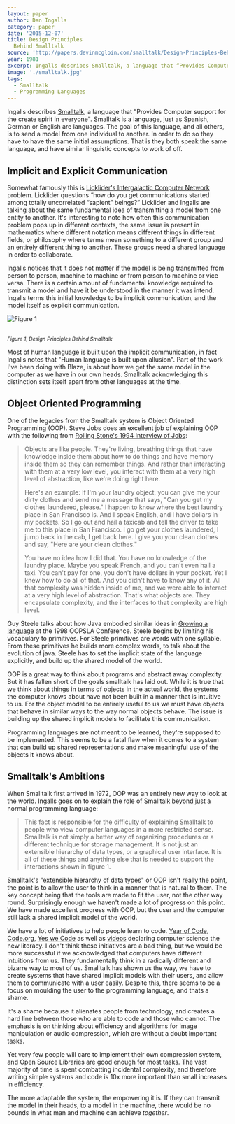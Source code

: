 ```yaml
---
layout: paper
author: Dan Ingalls
category: paper
date: '2015-12-07'
title: Design Principles
  Behind Smalltalk
source: 'http://papers.devinmcgloin.com/smalltalk/Design-Principles-Behind-Smalltalk.pdf'
year: 1981
excerpt: Ingalls describes Smalltalk, a language that “Provides Computer support for the create spirit in everyone”. I love how the paper starts off with the describing the purpose of a language as communicating models between the user to the compuer, the goal is to develop an expressive yet simple language that that empowers its users. Ingalls goes over 17 principles that all languges ought to follow.
image: './smalltalk.jpg'
tags:
  - Smalltalk
  - Programming Languages
---
```


Ingalls describes [Smalltalk][2], a language that "Provides Computer support for
the create spirit in everyone". Smalltalk is a language, just as Spanish, German
or English are languages. The goal of this language, and all others, is to send
a model from one individual to another. In order to do so they have to have the
same initial assumptions. That is they both speak the same language, and have
similar linguistic concepts to work of off.

## Implicit and Explicit Communication

Somewhat famously this is [Licklider's Intergalactic Computer Network][3]
problem. Licklider questions “how do you get communications started among
totally uncorrelated “sapient” beings?” Licklider and Ingalls are talking about
the same fundamental idea of transmitting a model from one entity to another.
It's interesting to note how often this communication problem pops up in
different contexts, the same issue is present in mathematics where different
notation means different things in different fields, or philosophy where terms
mean something to a different group and an entirely different thing to another.
These groups need a shared language in order to collaborate.

Ingalls notices that it does not matter if the model is being transmitted from
person to person, machine to machine or from person to machine or vice versa.
There is a certain amount of fundamental knowledge required to transmit a model
and have it be understood in the manner it was intend. Ingalls terms this
initial knowledge to be implicit communication, and the model itself as explicit
communication.

![Figure 1][forms of communication]

<br><small>_Figure 1, Design Principles Behind Smalltalk_</small>

Most of human language is built upon the implicit communication, in fact Ingalls
notes that "Human language is built upon allusion". Part of the work I've been
doing with Blaze, is about how we get the same model in the computer as we have
in our own heads. Smalltalk acknowledging this distinction sets itself apart
from other languages at the time.

## Object Oriented Programming

One of the legacies from the Smalltalk system is Object Oriented Programming
(OOP). Steve Jobs does an excellent job of explaining OOP with the following
from [Rolling Stone's 1994 Interview of Jobs][4]:

> Objects are like people. They're living, breathing things that have knowledge inside them about how to do things and have memory inside them so they can remember things. And rather than interacting with them at a very low level, you interact with them at a very high level of abstraction, like we're doing right here.
>
> Here's an example: If I'm your laundry object, you can give me your dirty clothes and send me a message that says, "Can you get my clothes laundered, please." I happen to know where the best laundry place in San Francisco is. And I speak English, and I have dollars in my pockets. So I go out and hail a taxicab and tell the driver to take me to this place in San Francisco. I go get your clothes laundered, I jump back in the cab, I get back here. I give you your clean clothes and say, "Here are your clean clothes."
>
> You have no idea how I did that. You have no knowledge of the laundry place. Maybe you speak French, and you can't even hail a taxi. You can't pay for one, you don't have dollars in your pocket. Yet I knew how to do all of that. And you didn't have to know any of it. All that complexity was hidden inside of me, and we were able to interact at a very high level of abstraction. That's what objects are. They encapsulate complexity, and the interfaces to that complexity are high level.

Guy Steele talks about how Java embodied similar ideas in [Growing a
language][5] at the 1998 OOPSLA Conference. Steele begins by limiting his
vocabulary to primitives. For Steele primitives are words with one syllable.
From these primitives he builds more complex words, to talk about the evolution
of java. Steele has to set the implicit state of the language explicitly, and
build up the shared model of the world.

OOP is a great way to think about programs and abstract away complexity. But it
has fallen short of the goals smalltalk has laid out. While it is true that we
think about things in terms of objects in the actual world, the systems the
computer knows about have not been built in a manner that is intuitive to us.
For the object model to be entirely useful to us we must have objects that
behave in similar ways to the way normal objects behave. The issue is building
up the shared implicit models to facilitate this communication.

Programming languages are not meant to be learned, they're supposed to be
implemented. This seems to be a fatal flaw when it comes to a system that can
build up shared representations and make meaningful use of the objects it knows
about.

## Smalltalk's Ambitions

When Smalltalk first arrived in 1972, OOP was an entirely new way to look at the
world. Ingalls goes on to explain the role of Smalltalk beyond just a normal
programming language:

> This fact is responsible for the difficulty of explaining Smalltalk to people who view computer languages in a more restricted sense. Smalltalk is not simply a better way of organizing procedures or a different technique for storage management. It is not just an extensible hierarchy of data types, or a graphical user interface. It is all of these things and anything else that is needed to support the interactions shown in figure 1.

Smalltalk's "extensible hierarchy of data types" or OOP isn't really the point,
the point is to allow the user to think in a manner that is natural to them. The
key concept being that the tools are made to fit the user, not the other way
round. Surprisingly enough we haven't made a lot of progress on this point. We
have made excellent progress with OOP, but the user and the computer still lack
a shared implicit model of the world.

We have a lot of initiatives to help people learn to code. [Year of Code][6],
[Code.org][7], [Yes we Code][8] as well as [videos][9] declaring computer
science the new literacy. I don't think these initiatives are a bad thing, but
we would be more successful if we acknowledged that computers have different
intuitions from us. They fundamentally think in a radically different and
bizarre way to most of us. Smalltalk has shown us the way, we have to create
systems that have shared implicit models with their users, and allow them to
communicate with a user easily. Despite this, there seems to be a focus on
moulding the user to the programming language, and thats a shame.

It's a shame because it alienates people from technology, and creates a hard
line between those who are able to code and those who cannot. The emphasis is on
thinking about efficiency and algorithms for image manipulation or audio
compression, which are without a doubt important tasks.

Yet very few people will care to implement their own compression system, and
Open Source Libraries are good enough for most tasks. The vast majority of time
is spent combatting incidental complexity, and therefore writing simple systems
and code is 10x more important than small increases in efficiency.

The more adaptable the system, the empowering it is. If they can transmit the
model in their heads, to a model in the machine, there would be no bounds in
what man and machine can achieve _together_.

[1]: http://papers.devinmcgloin.com/smalltalk/Design-Principles-Behind-Smalltalk.pdf
[2]: https://en.wikipedia.org/wiki/Smalltalk
[3]: http://papers.devinmcgloin.com/comp_sci_fundamentals_and_history/Licklider-IntergalacticNetwork.pdf
[4]: http://www.rollingstone.com/culture/news/steve-jobs-in-1994-the-rolling-stone-interview-20110117
[5]: https://www.youtube.com/watch?v=_ahvzDzKdB0&ab_channel=BillPugh
[forms of communication]: /ingalls-design-principles-behind-smalltalk/forms-of-communication.jpg
[6]: http://www.yearofcode.org/
[7]: https://code.org
[8]: http://www.yeswecode.org
[9]: https://www.youtube.com/watch?v=MwLXrN0Yguk&ab_channel=Code.org
